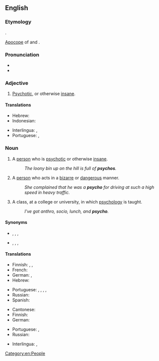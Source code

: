 {{also|psycho-}}
==English==

===Etymology===
{{suffix|en|psychotic|o|t2=person with characteristic}}.

[[apocope|Apocope]] of {{m|en|psychotic}} and {{m|en|psychopath}}.

===Pronunciation===
* {{IPA|/ˈsaɪkoʊ/|lang=en}}
* {{rhymes|aɪkəʊ|lang=en}}

===Adjective===
{{en-adj}}

# {{lb|en|colloquial|or|pejorative}} [[psychotic|Psychotic]], or otherwise [[insane]].

====Translations====
{{trans-top|''(colloquial or pejorative)'' Psychotic}}
* Hebrew: {{t|he|פסיכי|tr=psikhi|sc=Hebr}}
* Indonesian: {{t|id|tak waras}}
{{trans-mid}}
* Interlingua: {{t|ia|psychotic}}, {{t|ia|psychopathic}}
* Portuguese: {{t+|pt|psicótico|m}}, {{t|pt|psicopático|m}}
{{trans-bottom}}

===Noun===
{{en-noun}}

# {{lb|en|pejorative|slang}} A [[person]] who is [[psychotic]] or otherwise [[insane]].
#: ''The loony bin up on the hill is full of '''psychos'''.''
# {{lb|en|pejorative|slang}} A [[person]] who acts in a [[bizarre]] or [[dangerous]] manner.
#: ''She complained that he was a '''psycho''' for driving at such a high speed in heavy traffic.''
# {{lb|en|informal}} A class, at a college or university, in which [[psychology]] is taught.
#: ''I've got anthro, socio, lunch, and '''psycho'''.''

====Synonyms====
* {{sense|pejorative for a pyschotic or otherwise insane person}} {{l|en|freak}}, {{l|en|loony}}, {{l|en|nutcase}}, {{l|en|wacko}}
* {{sense|pejorative for a person acting in a bizarre or dangerous manner}} {{l|en|creep}}, {{l|en|freak}}, {{l|en|loose cannon}}, {{l|en|weirdo}}

====Translations====
{{trans-top|psychotic or otherwise insane person}}
* Finnish: {{t+|fi|sekopää}}, {{t+|fi|kaistapää}}, {{t+|fi|psyko}}
* French: {{t+|fr|psychopathe}}
* German: {{t|de|Psycho|m}} {{qualifier|slang}}, {{t+|de|Psychopath|m}}
* Hebrew: {{t|he|פסיכי|tr=psikhi|sc=Hebr}}
{{trans-mid}}
* Portuguese: {{t+|pt|psicopata|m|f}}, {{t+|pt|psicótico|m}}, {{t+|pt|louco|m}}, {{t+|pt|doido|m}}, {{t+|pt|insano|m}}
* Russian: {{t+|ru|псих|m}}
* Spanish: {{t+|es|psicópata|m|f}}
{{trans-bottom}}

{{trans-top|person acting in a bizarre or dangerous manner}}
* Cantonese: {{t|yue|癡線佬|sc=Hani}}
* Finnish: {{t+|fi|kaistapää}}
* German: {{t|de|Verrückte|m|f}}
{{trans-mid}}
* Portuguese: {{t+|pt|psicopata|m|f}}, {{t+|pt|psicótico|m}}
* Russian: {{t+|ru|псих|m}}
{{trans-bottom}}

{{checktrans-top}}
* Interlingua: {{t-check|ia|psychopathe}}, {{t-check|ia|psychotic}}
{{trans-mid}}
{{trans-bottom}}

[[Category:en:People]]